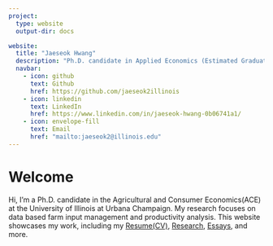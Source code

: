 ```yaml
---
project:
  type: website
  output-dir: docs

website:
  title: "Jaeseok Hwang"
  description: "Ph.D. candidate in Applied Economics (Estimated Graduation in May 2025)"
  navbar:
    - icon: github
      text: Github
      href: https://github.com/jaeseok2illinois
    - icon: linkedin
      text: LinkedIn
      href: https://www.linkedin.com/in/jaeseok-hwang-0b06741a1/
    - icon: envelope-fill
      text: Email
      href: "mailto:jaeseok2@illinois.edu"
---
```


# Welcome

Hi, I'm a Ph.D. candidate in the Agricultural and Consumer Economics(ACE) at the University of Illinois at Urbana Champaign. 
My research focuses on data based farm input management and productivity analysis. This website showcases my work, including my [Resume(CV)](Resume(CV).qmd), [Research](research/index.qmd), [Essays](essays/index.qmd), and more.
